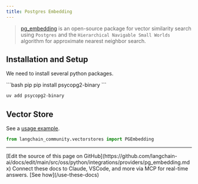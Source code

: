 ```yaml
---
title: Postgres Embedding
---
```


> [pg_embedding](https://github.com/neondatabase/pg_embedding) is an open-source package for
> vector similarity search using `Postgres` and the `Hierarchical Navigable Small Worlds`
> algorithm for approximate nearest neighbor search.

## Installation and Setup

We need to install several python packages.

<CodeGroup>
```bash pip
pip install psycopg2-binary
```

```bash uv
uv add psycopg2-binary
```
</CodeGroup>

## Vector Store

See a [usage example](/oss/python/integrations/vectorstores/pgembedding).

```python
from langchain_community.vectorstores import PGEmbedding
```

---

<Callout icon="pen-to-square" iconType="regular">
    [Edit the source of this page on GitHub](https://github.com/langchain-ai/docs/edit/main/src/oss/python/integrations/providers/pg_embedding.mdx)
</Callout>
<Tip icon="terminal" iconType="regular">
    Connect these docs to Claude, VSCode, and more via MCP for    real-time answers. [See how](/use-these-docs)
</Tip>
